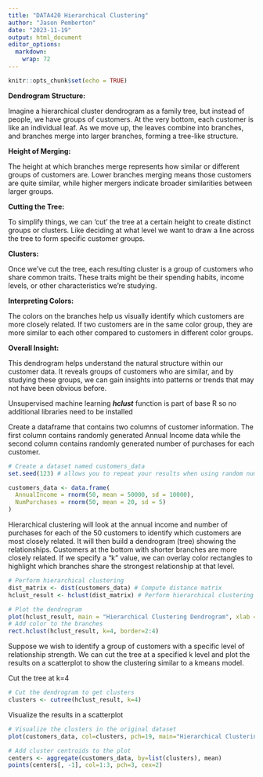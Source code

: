 ```yaml
---
title: "DATA420 Hierarchical Clustering"
author: "Jason Pemberton"
date: "2023-11-19"
output: html_document
editor_options: 
  markdown: 
    wrap: 72
---
```


```r
knitr::opts_chunk$set(echo = TRUE)
```

**Dendrogram Structure:**

Imagine a hierarchical cluster dendrogram as a family tree, but instead
of people, we have groups of customers. At the very bottom, each
customer is like an individual leaf. As we move up, the leaves combine
into branches, and branches merge into larger branches, forming a
tree-like structure.

**Height of Merging:**

The height at which branches merge represents how similar or different
groups of customers are. Lower branches merging means those customers
are quite similar, while higher mergers indicate broader similarities
between larger groups.

**Cutting the Tree:**

To simplify things, we can 'cut' the tree at a certain height to create
distinct groups or clusters. Like deciding at what level we want to draw
a line across the tree to form specific customer groups.

**Clusters:**

Once we've cut the tree, each resulting cluster is a group of customers
who share common traits. These traits might be their spending habits,
income levels, or other characteristics we're studying.

**Interpreting Colors:**

The colors on the branches help us visually identify which customers are
more closely related. If two customers are in the same color group, they
are more similar to each other compared to customers in different color
groups.

**Overall Insight:**

This dendrogram helps understand the natural structure within our
customer data. It reveals groups of customers who are similar, and by
studying these groups, we can gain insights into patterns or trends that
may not have been obvious before.

Unsupervised machine learning ***hclust*** function is part of base R so
no additional libraries need to be installed

Create a dataframe that contains two columns of customer information. The first column contains randomly generated Annual Income data while the second column contains randomly generated number of purchases for each customer.

```r
# Create a dataset named customers_data
set.seed(123) # allows you to repeat your results when using random number generators

customers_data <- data.frame(
  AnnualIncome = rnorm(50, mean = 50000, sd = 10000),
  NumPurchases = rnorm(50, mean = 20, sd = 5)
)
```

Hierarchical clustering will look at the annual income and number of purchases for each of the 50 customers to identify which customers are most closely related. It will then build a dendrogram (tree) showing the relationships. Customers at the bottom with shorter branches are more closely related. If we specify a "k" value, we can overlay color rectangles to highlight which branches share the strongest relationship at that level.

```r
# Perform hierarchical clustering
dist_matrix <- dist(customers_data) # Compute distance matrix
hclust_result <- hclust(dist_matrix) # Perform hierarchical clustering

# Plot the dendrogram
plot(hclust_result, main = "Hierarchical Clustering Dendrogram", xlab = "Customers")
# Add color to the branches
rect.hclust(hclust_result, k=4, border=2:4)
```

Suppose we wish to identify a group of customers with a specific level of relationship strength. We can cut the tree at a specified k level and plot the results on a scatterplot to show the clustering similar to a kmeans model.

Cut the tree at k=4
```r
# Cut the dendrogram to get clusters
clusters <- cutree(hclust_result, k=4)
```

Visualize the results in a scatterplot
```r
# Visualize the clusters in the original dataset
plot(customers_data, col=clusters, pch=19, main="Hierarchical Clustering", xlab="Annual Income", ylab="Number of Purchases")

# Add cluster centroids to the plot
centers <- aggregate(customers_data, by=list(clusters), mean)
points(centers[, -1], col=1:3, pch=3, cex=2)
```

